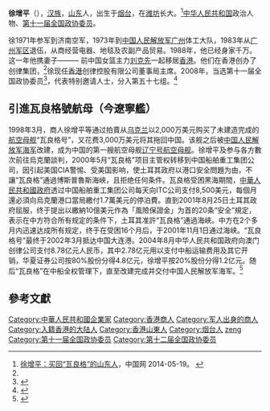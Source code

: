 {{Refimprove|time=2021-12-17T22:24:17+00:00}}
{{Infobox person
| 姓名     = 徐增平
| 出生日期 = {{birth year and age|1952}}
| 出生地點 = {{PRC}}[[山东|山东]][[烟台|烟台]]
| 居住地   = {{HKG}}
| 国籍     = {{PRC}}
| 籍貫     = 山東煙台
| 教育程度 = 
| 配偶     = [[刘克先|刘克先]]（前[[中国女篮|中国女篮]]主力）
| 组织       = [[創律控股有限公司|創律控股有限公司]]            
| 职业     = 企業家<br>[[第十一届全国政协委员|第十一届全国政协委员]]
|allegiance      = {{CPC}}
|branch          = {{PLA}}[[中國人民解放軍空軍|空軍]]（1971年－1973年）<br>{{PLA}}[[广州|广州]]体工大队（1973年－1983年）
|rank            = 
|serviceyears    = 1971年－1983年
| net_worth =

}}
'''徐增平'''（{{bd|1952年|4月|}}），[[汉族|汉族]]，[[山东|山东]]人，出生于[[烟台|烟台]]，在[[潍坊|潍坊]]长大。<ref name="买回">[http://people.china.com.cn/2014-05/19/content_6916728.htm 徐增平：买回“瓦良格”的山东人]，中国网 2014-05-19。 {{Wayback|url=http://people.china.com.cn/2014-05/19/content_6916728.htm |date=20181003090349 }}</ref>[[中华人民共和国|中华人民共和国]]政治人物、[[第十一届全国政协委员|第十一届全国政协委员]]。

徐1971年参军到济南空军，1973年到[[中国人民解放军|中国人民解放军]][[广州|广州]]体工大队，1983年从[[广州军区|广州军区]]退伍，从商经营电器、地毯及农副产品贸易。1988年，他已经身家千万。这一年他携妻子——— 前中国女篮主力[[刘克先|刘克先]]一起移居[[香港|香港]]。他们在香港创办了创律集团，<ref name="买回" />徐现任[[香港|香港]]创律控股有限公司董事局主席。2008年，当选第十一届全国政协委员<ref>{{cite news|title=第十一届全国政协委员名单|url=http://www.indaa.com.cn/zt/2009qglh/zxzs/200903/t20090303_127573.html|accessdate=2013-04-09|newspaper=新华社北京1月25日电 中国人民政治协商会议第十一届全国委员会委员名单(共2237人，2008年1月25日政协第十届全国委员会常务委员会第二十次会议通过)|date=2008年1月25日|deadurl=yes|archiveurl=https://web.archive.org/web/20130928014403/http://www.indaa.com.cn/zt/2009qglh/zxzs/200903/t20090303_127573.html|archivedate=2013年9月28日|df=}}</ref>，代表特别邀请人士，分入第五十七组。<ref>{{cite news|title=全国政协信息-徐增平|url=http://www.cppcc.gov.cn/CMS/wylibary/showJcwyxtInfoWylibary.action?tabJcwyxt.guid=11W0021390&wytype=wjwy|accessdate=2013-04-11|newspaper=全国政协委员会|archive-date=2016-03-04|archive-url=https://web.archive.org/web/20160304195850/http://www.cppcc.gov.cn/CMS/wylibary/showJcwyxtInfoWylibary.action?tabJcwyxt.guid=11W0021390&wytype=wjwy}}</ref>

==引進瓦良格號航母（今遼寧艦）==
1998年3月，商人徐增平等通过拍賣从[[乌克兰|乌克兰]]以2,000万美元购买了未建造完成的[[航空母舰|航空母舰]]“瓦良格号”，又花费3,000万美元将其拖回中国。该舰之后被[[中国人民解放军海军|中国人民解放军海军]]改建，成为中国的第一艘航空母舰[[辽宁号航空母舰|辽宁号航空母舰]]。徐增平及参与各方數次前往烏克蘭談判，2000年5月“瓦良格”项目主管权转移到中国船舶重工集团公司，因引起美国CIA警惕、受美国影响，使土耳其政府以港口安全問題为由，不讓“瓦良格”通過博斯普魯斯海峽，且拒绝任何条件。瓦良格受困黑海期間，[[中华人民共和国政府|中華人民共和國政府]]透过中国船舶重工集团公司每天向ITC公司支付8,500美元，每個月還必須向烏克蘭港口當局繳付1.7萬美元的停泊費。直到2001年8月25日土耳其政府屈服，终于提出以繳納10億美元作為「風險保證金」为首的20条“安全”規定，表示在中方符合所有规定的条件下，土耳其准許“瓦良格”通過海峽。中方在2个多月内迅速达成所有规定，终于在受困16个月后，于2001年11月1日通过海峡。“瓦良格号”最终于2002年3月抵达中国大连港。2004年8月中华人民共和国政府向澳门创律公司支付8.78亿元人民币，其中2.78亿元用以支付中船运输费用及其它开销，华夏证券公司按80%股份分得4.8亿元，徐增平按20%股份分得1.2亿元。随后“瓦良格”在中船全权管理下，直至改建完成并交付中国人民解放军海军。<ref>{{cite news |title=徐增平，为国买回辽宁号 |url=http://www.airforceworld.com/a/20160123/2984.html |access-date=2016-01-24 |archive-url=https://web.archive.org/web/20160130233505/http://www.airforceworld.com/a/20160123/2984.html |archive-date=2016-01-30 |dead-url=yes }}{{不可靠来源}}</ref>

==參考文獻==
{{reflist}}

{{DEFAULTSORT:xu zengping}}
[[Category:中華人民共和國企業家|Category:中華人民共和國企業家]]
[[Category:香港商人|Category:香港商人]]
[[Category:军人出身的商人|Category:军人出身的商人]]
[[Category:入籍香港的大陆人|Category:入籍香港的大陆人]]
[[Category:香港山東人|Category:香港山東人]]
[[Category:烟台人|Category:烟台人]]
[[Category:徐姓|zeng]]
[[Category:第十一届全国政协委员|Category:第十一届全国政协委员]]
[[Category:第十二届全国政协委员|Category:第十二届全国政协委员]]